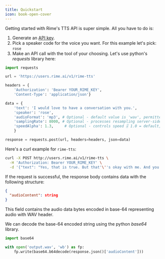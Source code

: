 ```yaml
---
title: Quickstart
icon: book-open-cover
---
```


Getting started with Rime's TTS API is super simple. All you have to do is:

1. Generate an [API key](https://rime.ai/dashboard/tokens).
2. Pick a speaker code for the voice you want. For this example let's pick: `rose`
3. Make an API call with the tool of your choosing. Let's use python's _requests_ library here:

```python
import requests

url = 'https://users.rime.ai/v1/rime-tts'

headers = {
    'Authorization': 'Bearer YOUR_RIME_KEY',
    'Content-Type': 'application/json'}

data = {
    'text': 'I would love to have a conversation with you.',
    'speaker': 'rose',
    'audioFormat': 'mp3', # Optional - default value is 'wav', permitted values: 'ogg', 'mp3', 'wav'
    'samplingRate': 8000, # Optional - processes resampling server-side
    'speedAlpha': 1.3,     # Optional - controls speed 🎚️ 1.0 = default, higher is slower
    }

response = requests.post(url, headers=headers, json=data)
```

Here's a curl example for `rime-tts`:

```bash
curl -X POST http://users.rime.ai/v1/rime-tts \
  -H 'Authorization: Bearer YOUR_RIME_KEY' \
  -d '{"text": "Yes, that is true. But that'\''s okay with me. And you better never forget it.", "speaker": "young_female_latina-4"}'
```

If the request is successful, the response body contains data with the following structure:

```json
{
  "audioContent": string
}
```

This field contains the audio data bytes encoded in base-64 representing audio with WAV header.

We can decode the base-64 encoded string using the python _base64_ library.

```python
import base64

with open('output.wav', 'wb') as fp:
    fp.write(base64.b64decode(response.json()['audioContent']))

```
